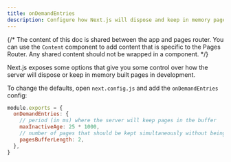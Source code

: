 ```yaml
---
title: onDemandEntries
description: Configure how Next.js will dispose and keep in memory pages created in development.
---
```


{/* The content of this doc is shared between the app and pages router. You can use the `Content` component to add content that is specific to the Pages Router. Any shared content should not be wrapped in a component. */}

Next.js exposes some options that give you some control over how the server will dispose or keep in memory built pages in development.

To change the defaults, open `next.config.js` and add the `onDemandEntries` config:

```js filename="next.config.js"
module.exports = {
  onDemandEntries: {
    // period (in ms) where the server will keep pages in the buffer
    maxInactiveAge: 25 * 1000,
    // number of pages that should be kept simultaneously without being disposed
    pagesBufferLength: 2,
  },
}
```
